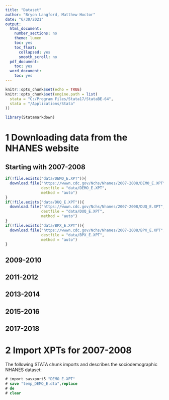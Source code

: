 ```yaml
---
title: "Dataset"
author: "Bryon Langford, Matthew Hoctor"
date: "6/30/2021"
output:
  html_document:
    number_sections: no
    theme: lumen
    toc: yes
    toc_float:
      collapsed: yes
      smooth_scroll: no
  pdf_document:
    toc: yes
  word_document:
    toc: yes
---
```


```r
knitr::opts_chunk$set(echo = TRUE)
knitr::opts_chunk$set(engine.path = list(
  stata = "C:/Program Files/Stata17/StataBE-64",
  stata = "/Applications/Stata"
))
```

```r
library(Statamarkdown)
```

# 1 Downloading data from the NHANES website

## Starting with 2007-2008

```r
if(!file.exists("data/DEMO_E.XPT")){
  download.file("https://wwwn.cdc.gov/Nchs/Nhanes/2007-2008/DEMO_E.XPT", 
                destfile = "data/DEMO_E.XPT",
                method = "auto")
}
if(!file.exists("data/DUQ_E.XPT")){
  download.file("https://wwwn.cdc.gov/Nchs/Nhanes/2007-2008/DUQ_E.XPT", 
                destfile = "data/DUQ_E.XPT",
                method = "auto")
}
if(!file.exists("data/BPX_E.XPT")){
  download.file("https://wwwn.cdc.gov/Nchs/Nhanes/2007-2008/BPX_E.XPT", 
                destfile = "data/BPX_E.XPT",
                method = "auto")
}
```


## 2009-2010

## 2011-2012

## 2013-2014

## 2015-2016

## 2017-2018

# 2 Import XPTs for 2007-2008

The following STATA chunk imports and describes the sociodemographic NHANES dataset:

```stata
# import sasxport5 "DEMO_E.XPT"
# save "temp_DEMO_E.dta",replace
# de
# clear
```
